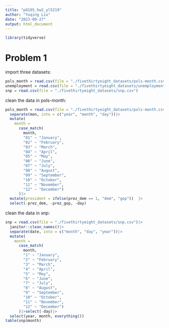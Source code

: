 ```yaml
---
title: "p8105_hw2_yl5219"
author: "Yuqing Liu"
date: "2023-09-27"
output: html_document
---
```

```r
library(tidyverse)
```

# Problem 1
import three datasets:
```r
pols_month = read.csv(file = "./fivethirtyeight_datasets/pols-month.csv")
unemployment = read.csv(file = "./fivethirtyeight_datasets/unemployment.csv")
snp = read.csv(file = "./fivethirtyeight_datasets/snp.csv")
```

clean the data in pols-month:
```r
pols_month = read.csv(file = "./fivethirtyeight_datasets/pols-month.csv") |> janitor::clean_names() |>
  separate(mon, into = c("year", "month", "day"))|>
  mutate(
    month =
      case_match(
        month,
        "01" ~ "January",
        "02" ~ "February",
        "03" ~ "March",
        "04" ~ "April",
        "05" ~ "May",
        "06" ~ "June",
        "07" ~ "July",
        "08" ~ "August",
        "09" ~ "September",
        "10" ~ "October",
        "11" ~ "November",
        "12" ~ "December")
      )|>
  mutate(president = ifelse(prez_dem == 1, "dem", "gop"))  |>
  select(-prez_dem, -prez_gop, -day)
```

clean the data in snp:
```r
snp = read.csv(file = "./fivethirtyeight_datasets/snp.csv")|>
  janitor::clean_names()|>
  separate(date, into = c("month", "day", "year"))|>
  mutate(
    month =
      case_match(
        month,
        "1" ~ "January",
        "2" ~ "February",
        "3" ~ "March",
        "4" ~ "April",
        "5" ~ "May",
        "6" ~ "June",
        "7" ~ "July",
        "8" ~ "August",
        "9" ~ "September",
        "10" ~ "October",
        "11" ~ "November",
        "12" ~ "December")
      )|>select(-day)|>
  select(year, month, everything())
table(snp$month)
```
